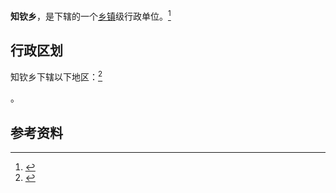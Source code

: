 {{中国乡级行政区|63/26/22/204/000}}

'''知钦乡'''，是{{PRC admin/fullname|63/26/22/204/000|3}}下辖的一个[[乡镇|乡镇]]级行政单位。<ref>{{PRC admin/ref sgc|{{PRC admin/parent|63/26/22/204/000}}}}</ref>

== 行政区划 ==

知钦乡下辖以下地区：<ref>{{PRC admin/ref sgc|63/26/22/204/000}}</ref>

{{PRC admin/children|63/26/22/204/000}}。

== 参考资料 ==

{{reflist}}

{{行政区划小作品}}
{{PRC admin/navcat|63/26/22/204/000}}